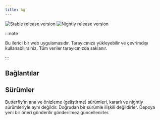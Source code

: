 ```yaml
---
title: Ağ
---
```


![Stable release version](https://img.shields.io/badge/dynamic/yaml?color=c4840d&label=Stable&query=%24.version&url=https%3A%2F%2Fraw.githubusercontent.com%2FLinwoodDev%2Fbutterfly%2Fstable%2Fapp%2Fpubspec.yaml&style=for-the-badge)
![Nightly release version](https://img.shields.io/badge/dynamic/yaml?color=f7d28c&label=Nightly&query=%24.version&url=https%3A%2F%2Fraw.githubusercontent.com%2FLinwoodDev%2Fbutterfly%2Fnightly%2Fapp%2Fpubspec.yaml&style=for-the-badge)


:::note

Bu ilerici bir web uygulamasıdır. Tarayıcınıza yükleyebilir ve çevrimdışı kullanabilirsiniz.
Tüm veriler tarayıcınızda saklanır.

:::

## Bağlantılar

<CardGrid>
  <DownloadButton href="https://web.butterfly.linwood.dev" title="Main" />
  <DownloadButton href="https://preview.butterfly.linwood.dev" title="Preview" />
</CardGrid>

## Sürümler

Butterfly'ın ana ve önizleme (geliştirme) sürümleri, kararlı ve nightly sürümleriyle aynı değildir.
Doğrudan bir sürümle ilişkili değildirler. Depoya yeni bir öneri gönderilir gönderilmez güncellenirler.
